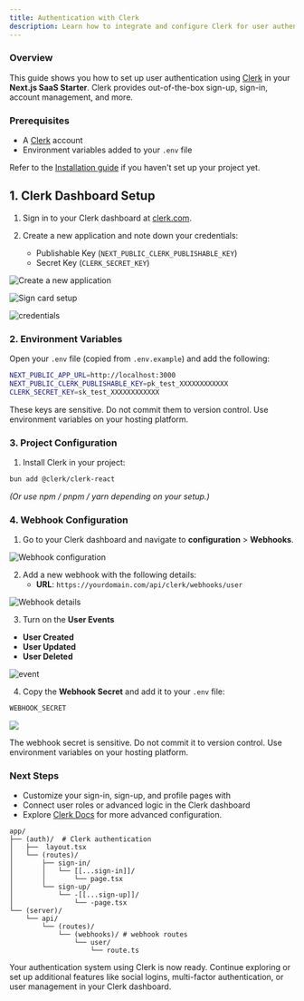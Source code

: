 ```yaml
---
title: Authentication with Clerk
description: Learn how to integrate and configure Clerk for user authentication in your SaaS project.
---
```


<Steps>

### Overview

This guide shows you how to set up user authentication using [Clerk](https://clerk.com/) in your **Next.js SaaS Starter**. Clerk provides out-of-the-box sign-up, sign-in, account management, and more.

### Prerequisites

- A [Clerk](https://clerk.com/) account
- Environment variables added to your `.env` file

Refer to the [Installation guide](https://clerk.com/docs/quickstarts/nextjs) if you haven't set up your project yet.

## 1. Clerk Dashboard Setup

1. Sign in to your Clerk dashboard at [clerk.com](https://clerk.com/).


2. Create a new application and note down your credentials:
   - Publishable Key (`NEXT_PUBLIC_CLERK_PUBLISHABLE_KEY`)
   - Secret Key (`CLERK_SECRET_KEY`)

<img 
  src="https://oeb69r4qet.ufs.sh/f/hPqdRuZjNogwl5cYZw60qJW72uQIKyVB58pftDEwTU36vosh"
  className="rounded-lg my-6"
  alt="Create a new application"
/>


<img 
  src="https://oeb69r4qet.ufs.sh/f/hPqdRuZjNogwhMenu7ZjNogwEFY16SUce53pAmdZRkJ9zPOL"
  className="rounded-lg my-6"
  alt="Sign card setup"
/>

<img 
  src="https://oeb69r4qet.ufs.sh/f/hPqdRuZjNogwGmRGCreQcP5ijLO2qx0mSRKwtngV9pzUdAGI"
  className="rounded-lg my-6"
  alt="credentials"
  />

### 2. Environment Variables

Open your `.env` file (copied from `.env.example`) and add the following:

```bash title=".env"
NEXT_PUBLIC_APP_URL=http://localhost:3000
NEXT_PUBLIC_CLERK_PUBLISHABLE_KEY=pk_test_XXXXXXXXXXXX
CLERK_SECRET_KEY=sk_test_XXXXXXXXXXXX
```

<Callout type="warning" twClass="mt-4"> These keys are sensitive. Do not commit them to version control. Use environment variables on your hosting platform. </Callout>


### 3. Project Configuration

1. Install Clerk in your project:

```bash
bun add @clerk/clerk-react
```
*(Or use npm / pnpm / yarn depending on your setup.)*



### 4. Webhook Configuration

1. Go to your Clerk dashboard and navigate to **configuration** > **Webhooks**.


<img
  src="https://oeb69r4qet.ufs.sh/f/hPqdRuZjNogwQLI59frthiWaqxAr6knfFlocLUgvVJKG9zm2"
  className="rounded-lg my-6"
  alt="Webhook configuration"
/>

2. Add a new webhook with the following details:
   - **URL**: `https://yourdomain.com/api/clerk/webhooks/user`


<img
src="https://oeb69r4qet.ufs.sh/f/hPqdRuZjNogwpF8edy4nN1mbIMyZhVKP9GR4jofYtuCiHBFL"
className="rounded-lg my-6"
alt="Webhook details"
/>


3. Turn on the **User Events** 

  - **User Created**
  - **User Updated**
  - **User Deleted**

<img
src="https://oeb69r4qet.ufs.sh/f/hPqdRuZjNogweMk6LQKhdIivcu4Zxgw1WUmzlrS6tXPN3DsJ"
className="rounded-lg my-6"
alt="event"
/>


4. Copy the **Webhook Secret** and add it to your `.env` file:

```bash title=".env"
WEBHOOK_SECRET

```

<img
  src="https://oeb69r4qet.ufs.sh/f/hPqdRuZjNogwGQQ5SteQcP5ijLO2qx0mSRKwtngV9pzUdAGI"
  className="rounded-lg my-6"
/>

<Callout type="warning" twClass="mt-4"> 
  The webhook secret is sensitive. Do not commit it to version control. Use environment variables on your hosting platform.
</Callout>


### Next Steps

- Customize your sign-in, sign-up, and profile pages with
- Connect user roles or advanced logic in the Clerk dashboard
- Explore [Clerk Docs](https://clerk.com/docs) for more advanced configuration.


```text
app/        
├── (auth)/  # Clerk authentication
│   ├──  layout.tsx
│   └── (routes)/
│       ├── sign-in/
│       │   └── [[...sign-in]]/
│       │       └── page.tsx
│       └── sign-up/
│           └── -[[...sign-up]]/
│               └── -page.tsx
└── (server)/
    └── api/
        └── (routes)/
            └── (webhooks)/ # webhook routes
                └── user/
                    └── route.ts
```

<Callout type="info" twClass="mt-4"> Your authentication system using Clerk is now ready. Continue exploring or set up additional features like social logins, multi-factor authentication, or user management in your Clerk dashboard. </Callout>
</Steps> 